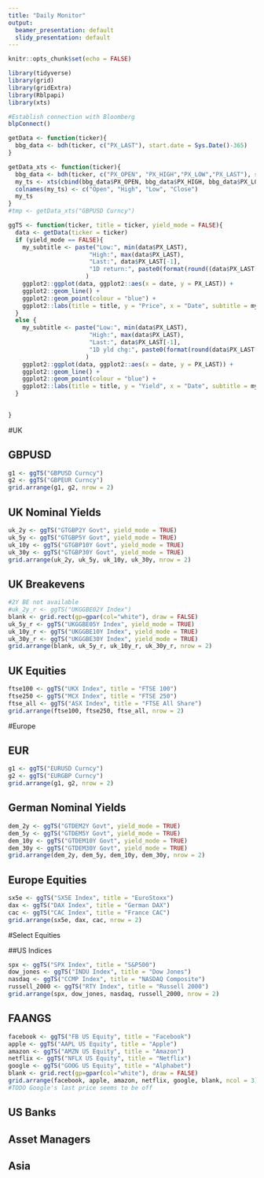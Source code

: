 ```yaml
---
title: "Daily Monitor"
output:
  beamer_presentation: default
  slidy_presentation: default
---
```


```r
knitr::opts_chunk$set(echo = FALSE)

library(tidyverse)
library(grid)
library(gridExtra)
library(Rblpapi)
library(xts)

#Establish connection with Bloomberg
blpConnect()

getData <- function(ticker){
  bbg_data <- bdh(ticker, c("PX_LAST"), start.date = Sys.Date()-365)
}

getData_xts <- function(ticker){
  bbg_data <- bdh(ticker, c("PX_OPEN", "PX_HIGH","PX_LOW","PX_LAST"), start.date = Sys.Date()-365)
  my_ts <- xts(cbind(bbg_data$PX_OPEN, bbg_data$PX_HIGH, bbg_data$PX_LOW, bbg_data$PX_LAST), order.by = bbg_data$date)
  colnames(my_ts) <- c("Open", "High", "Low", "Close")
  my_ts
}
#tmp <- getData_xts("GBPUSD Curncy")

ggTS <- function(ticker, title = ticker, yield_mode = FALSE){
  data <- getData(ticker = ticker)
  if (yield_mode == FALSE){
    my_subtitle <- paste("Low:", min(data$PX_LAST), 
                       "High:", max(data$PX_LAST), 
                       "Last:", data$PX_LAST[-1], 
                       "1D return:", paste0(format(round((data$PX_LAST[-2] / data$PX_LAST[-1] - 1) * 100, 2), nsmall = 2), "%")
                      )
    ggplot2::ggplot(data, ggplot2::aes(x = date, y = PX_LAST)) +
    ggplot2::geom_line() +
    ggplot2::geom_point(colour = "blue") +
    ggplot2::labs(title = title, y = "Price", x = "Date", subtitle = my_subtitle)
  }
  else {
    my_subtitle <- paste("Low:", min(data$PX_LAST), 
                       "High:", max(data$PX_LAST), 
                       "Last:", data$PX_LAST[-1], 
                       "1D yld chg:", paste0(format(round(data$PX_LAST[-1] - data$PX_LAST[-2] , 2), nsmall = 2), "%")
                      )
    ggplot2::ggplot(data, ggplot2::aes(x = date, y = PX_LAST)) +
    ggplot2::geom_line() +
    ggplot2::geom_point(colour = "blue") +
    ggplot2::labs(title = title, y = "Yield", x = "Date", subtitle = my_subtitle)
  }
  

}
```


#UK

## GBPUSD

```r
g1 <- ggTS("GBPUSD Curncy")
g2 <- ggTS("GBPEUR Curncy")
grid.arrange(g1, g2, nrow = 2)

```

## UK Nominal Yields

```r
uk_2y <- ggTS("GTGBP2Y Govt", yield_mode = TRUE)
uk_5y <- ggTS("GTGBP5Y Govt", yield_mode = TRUE)
uk_10y <- ggTS("GTGBP10Y Govt", yield_mode = TRUE)
uk_30y <- ggTS("GTGBP30Y Govt", yield_mode = TRUE)
grid.arrange(uk_2y, uk_5y, uk_10y, uk_30y, nrow = 2)
```

## UK Breakevens
```r
#2Y BE not available
#uk_2y_r <- ggTS("UKGGBE02Y Index")
blank <- grid.rect(gp=gpar(col="white"), draw = FALSE)
uk_5y_r <- ggTS("UKGGBE05Y Index", yield_mode = TRUE)
uk_10y_r <- ggTS("UKGGBE10Y Index", yield_mode = TRUE)
uk_30y_r <- ggTS("UKGGBE30Y Index", yield_mode = TRUE)
grid.arrange(blank, uk_5y_r, uk_10y_r, uk_30y_r, nrow = 2)
```

## UK Equities
```r
ftse100 <- ggTS("UKX Index", title = "FTSE 100")
ftse250 <- ggTS("MCX Index", title = "FTSE 250")
ftse_all <- ggTS("ASX Index", title = "FTSE All Share")
grid.arrange(ftse100, ftse250, ftse_all, nrow = 2)
```

#Europe

## EUR

```r
g1 <- ggTS("EURUSD Curncy")
g2 <- ggTS("EURGBP Curncy")
grid.arrange(g1, g2, nrow = 2)
```

## German Nominal Yields

```r
dem_2y <- ggTS("GTDEM2Y Govt", yield_mode = TRUE)
dem_5y <- ggTS("GTDEM5Y Govt", yield_mode = TRUE)
dem_10y <- ggTS("GTDEM10Y Govt", yield_mode = TRUE)
dem_30y <- ggTS("GTDEM30Y Govt", yield_mode = TRUE)
grid.arrange(dem_2y, dem_5y, dem_10y, dem_30y, nrow = 2)
```

## Europe Equities
```r
sx5e <- ggTS("SX5E Index", title = "EuroStoxx")
dax <- ggTS("DAX Index", title = "German DAX")
cac <- ggTS("CAC Index", title = "France CAC")
grid.arrange(sx5e, dax, cac, nrow = 2)
```

#Select Equities

##US Indices
```r
spx <- ggTS("SPX Index", title = "S&P500")
dow_jones <- ggTS("INDU Index", title = "Dow Jones")
nasdaq <- ggTS("CCMP Index", title = "NASDAQ Composite")
russell_2000 <- ggTS("RTY Index", title = "Russell 2000")
grid.arrange(spx, dow_jones, nasdaq, russell_2000, nrow = 2)
```

## FAANGS
```r
facebook <- ggTS("FB US Equity", title = "Facebook")
apple <- ggTS("AAPL US Equity", title = "Apple")
amazon <- ggTS("AMZN US Equity", title = "Amazon")
netflix <- ggTS("NFLX US Equity", title = "Netflix")
google <- ggTS("GOOG US Equity", title = "Alphabet")
blank <- grid.rect(gp=gpar(col="white"), draw = FALSE)
grid.arrange(facebook, apple, amazon, netflix, google, blank, ncol = 3)
#TODO Google's last price seems to be off
```

## US Banks

## Asset Managers

## Asia
